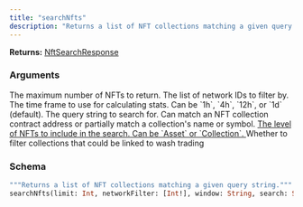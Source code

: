 ```yaml
---
title: "searchNfts"
description: "Returns a list of NFT collections matching a given query string."
---
```


**Returns:** [NftSearchResponse](/api-reference/types#nftsearchresponse)

### Arguments

<ResponseField name="limit" type="Int">
  The maximum number of NFTs to return.
</ResponseField>

<ResponseField name="networkFilter" type="[Int!]">
  The list of network IDs to filter by.
</ResponseField>

<ResponseField name="window" type="String">
  The time frame to use for calculating stats. Can be `1h`, `4h`, `12h`, or `1d` (default).
</ResponseField>

<ResponseField name="search" type="String">
  The query string to search for. Can match an NFT collection contract address or partially match a collection's name or symbol.
</ResponseField>

<a href="/api-reference/enums#nftsearchable">
  <ResponseField name="include" type="[NftSearchable!]">
    The level of NFTs to include in the search. Can be `Asset` or `Collection`.
  </ResponseField>
</a>

<ResponseField name="filterWashTrading" type="Boolean">
  Whether to filter collections that could be linked to wash trading
</ResponseField>

### Schema


```graphql 
"""Returns a list of NFT collections matching a given query string."""
searchNfts(limit: Int, networkFilter: [Int!], window: String, search: String, include: [NftSearchable!], filterWashTrading: Boolean): NftSearchResponse
```

